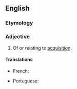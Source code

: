==English==

===Etymology===
{{suffix|en|acquisition|al}}

===Adjective===
{{en-adj|-}}

# Of or relating to [[acquisition]].

====Translations====
{{trans-top|relating to acquisition}}
* French: {{t+|fr|acquisitif}}
{{trans-mid}}
* Portuguese: {{t+|pt|aquisitivo}}
{{trans-bottom}}